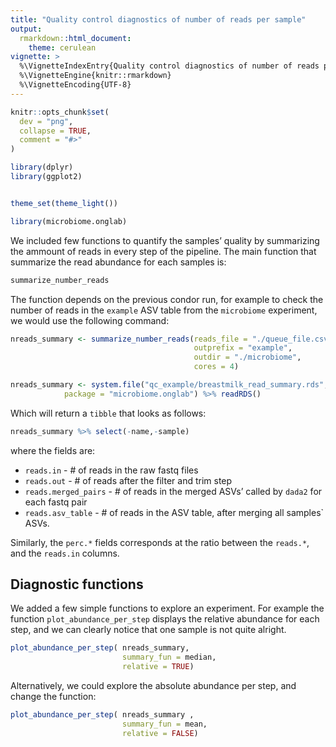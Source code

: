 ```yaml
---
title: "Quality control diagnostics of number of reads per sample"
output: 
  rmarkdown::html_document:
    theme: cerulean
vignette: >
  %\VignetteIndexEntry{Quality control diagnostics of number of reads per sample}
  %\VignetteEngine{knitr::rmarkdown}
  %\VignetteEncoding{UTF-8}
---
```


```r
knitr::opts_chunk$set(
  dev = "png",
  collapse = TRUE,
  comment = "#>"
)

library(dplyr)
library(ggplot2)


theme_set(theme_light())

```

```r
library(microbiome.onglab)
```

We included few functions to quantify the samples' quality by summarizing the ammount of reads in every step of the pipeline. The main function that summarize the read abundance for each samples is:

```r

summarize_number_reads

```

The function depends on the previous condor run, for example to check the number of reads in the `example` ASV table from the `microbiome` experiment, we would use the following command:

```r

nreads_summary <- summarize_number_reads(reads_file = "./queue_file.csv",
                                         outprefix = "example",
                                         outdir = "./microbiome",
                                         cores = 4)

```

```r

nreads_summary <- system.file("qc_example/breastmilk_read_summary.rds",
            package = "microbiome.onglab") %>% readRDS()

```

Which will return a `tibble` that looks as follows:

```r

nreads_summary %>% select(-name,-sample)

```

where the fields are:

* `reads.in` - # of reads in the raw fastq files
* `reads.out` - # of reads after the filter and trim step
* `reads.merged_pairs` - # of reads in the merged ASVs' called by `dada2` for each fastq pair
* `reads.asv_table` - # of reads in the ASV table, after merging all samples` ASVs.

Similarly, the `perc.*` fields corresponds at the ratio between the `reads.*`, and the `reads.in` columns.

## Diagnostic functions

We added a few simple functions to explore an experiment. For example the function `plot_abundance_per_step` displays the relative abundance for each step, and we can clearly notice that one sample is not quite alright.

```r
plot_abundance_per_step( nreads_summary,
                         summary_fun = median,
                         relative = TRUE)
```

Alternatively, we could explore the absolute abundance per step, and change the function:

```r
plot_abundance_per_step( nreads_summary ,
                         summary_fun = mean,
                         relative = FALSE)
```
